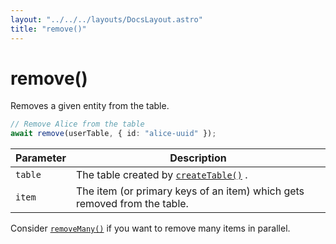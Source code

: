 ```yaml
---
layout: "../../../layouts/DocsLayout.astro"
title: "remove()"
---
```


# remove()

Removes a given entity from the table.

```ts
// Remove Alice from the table
await remove(userTable, { id: "alice-uuid" });
```

| Parameter | Description                                                              |
| --------- | ------------------------------------------------------------------------ |
| `table`   | The table created by [`createTable()`](/docs/reference/createTable) .    |
| `item`    | The item (or primary keys of an item) which gets removed from the table. |

Consider [`removeMany()`](/docs/reference/removeMany) if you want to remove many items in parallel.
